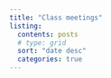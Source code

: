 ```yaml
---
title: "Class meetings"
listing:
  contents: posts
  # type: grid
  sort: "date desc"
  categories: true
---
```

